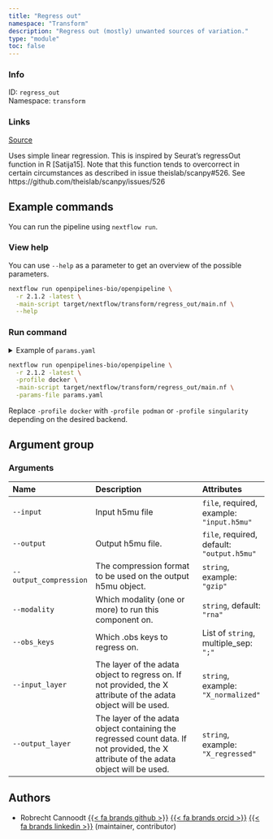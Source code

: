 ```yaml
---
title: "Regress out"
namespace: "Transform"
description: "Regress out (mostly) unwanted sources of variation."
type: "module"
toc: false
---
```


::: {.column-margin}

### Info

ID: `regress_out`  
Namespace: `transform`

### Links
[Source](https://github.com/openpipelines-bio/openpipeline/blob/2.1.2/src/transform/regress_out/config.vsh.yaml){.btn-action .btn-sm .btn-info .btn role="button"}

:::

Uses simple linear regression. This is inspired by Seurat's regressOut function in R [Satija15]. 
Note that this function tends to overcorrect in certain circumstances as described in issue theislab/scanpy#526. See https://github.com/theislab/scanpy/issues/526

## Example commands

You can run the pipeline using `nextflow run`.

### View help

You can use `--help` as a parameter to get an overview of the possible parameters.

```bash
nextflow run openpipelines-bio/openpipeline \
  -r 2.1.2 -latest \
  -main-script target/nextflow/transform/regress_out/main.nf \
  --help
```

### Run command

<details>
<summary>Example of `params.yaml`</summary>
```yaml
# Arguments
input: # please fill in - example: "input.h5mu"
# output: "output.h5mu"
# output_compression: "gzip"
modality: "rna"
# obs_keys: ["foo"]
# input_layer: "X_normalized"
# output_layer: "X_regressed"

# Nextflow input-output arguments
publish_dir: # please fill in - example: "output/"
# param_list: "my_params.yaml"
```
</details>

```bash
nextflow run openpipelines-bio/openpipeline \
  -r 2.1.2 -latest \
  -profile docker \
  -main-script target/nextflow/transform/regress_out/main.nf \
  -params-file params.yaml
```

:::{.callout-note}
Replace `-profile docker` with `-profile podman` or `-profile singularity` depending on the desired backend.
:::

## Argument group

### Arguments

|Name                   |Description                                                                                                                           |Attributes                                 |
|:----------|:--------------------------------------------------|:--------------------|
|`--input`              |Input h5mu file                                                                                                                       |`file`, required, example: `"input.h5mu"`  |
|`--output`             |Output h5mu file.                                                                                                                     |`file`, required, default: `"output.h5mu"` |
|`--output_compression` |The compression format to be used on the output h5mu object.                                                                          |`string`, example: `"gzip"`                |
|`--modality`           |Which modality (one or more) to run this component on.                                                                                |`string`, default: `"rna"`                 |
|`--obs_keys`           |Which .obs keys to regress on.                                                                                                        |List of `string`, multiple_sep: `";"`      |
|`--input_layer`        |The layer of the adata object to regress on. If not provided, the X attribute of the adata object will be used.                       |`string`, example: `"X_normalized"`        |
|`--output_layer`       |The layer of the adata object containing the regressed count data. If not provided, the X attribute of the adata object will be used. |`string`, example: `"X_regressed"`         |

## Authors


  * Robrecht Cannoodt [{{< fa brands github >}}](https://github.com/rcannood) [{{< fa brands orcid >}}](https://orcid.org/0000-0003-3641-729X) [{{< fa brands linkedin >}}](https://linkedin.com/in/robrechtcannoodt) (maintainer, contributor)

